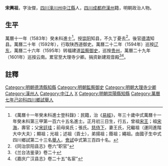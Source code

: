 {{明清人物信息框
| 姓名 = 宋興祖
| 原名 =
| 圖片名稱= 
| 圖片大小 =
| 圖片說明 = 
| 最高職務 = 大理寺少卿
| 國家 = 大明 
| 爵位 =
| 籍貫 = [[潼川州|潼川州]][[中江縣|中江縣]]
| 族裔 = 
| 旗籍 = 
| 字號 = 
| 諡號 =
| 出生日期 = 正月初三日
| 出生地點 =
| 逝世日期 = 卒年不詳
| 逝世地點 =
| 墓葬 =
| 配偶 = 王氏
| 親屬 = 曾祖[[宋王|宋王]]，祖[[宋海|宋海]]，父[[宋廷珪|宋廷珪]]，前母吳氏；張氏
| 出身 =
* 萬曆十一年癸未科同進士出身
| 經歷 =
| 著作 =  
}}

'''宋興祖'''{{BD|1554年||？年||S}}，字汝傑，[[四川|四川]][[潼川州|潼川州]][[中江縣|中江縣]]人，[[四川|四川]][[成都府|成都府]][[漢州|漢州]]籍，明朝政治人物。

==生平==
萬曆十一年（1583年）癸未科進士<ref>《萬曆十一年癸未科進士登科錄》：民籍，治《[[易經|易經]]》，年三十歲中式萬曆十一年癸未科第三甲第一百六十五名進士。正月初三日生，行五，曾祖[[宋王|宋王]]；祖[[宋海|宋海]]，壽官；父[[宋廷珪|宋廷珪]]；前母吳氏；張氏。[[慈侍下|慈侍下]]，妻王氏，兄繼祖（運同進階大中大夫）；顯祖；光祖；述祖（貢士），弟揚祖；蔭祖；繩祖。由國子生中式四川鄉試第二十三名[[舉人|舉人]]，[[會試|會試]]中式第三百四十名。</ref>。授[[崇阳县|崇阳]]知县，不久丁憂去<ref>《同治崇阳县志》卷六“职官”</ref>。後官[[德清县|德清]]知县。萬曆二十年（1592年），行取陕西道御史。萬曆二十二年（1594年）巡按[[辽东|辽东]]，萬曆二十六年（1595年）转福建道[[监察御史|监察御史]]，巡按[[贵州|贵州]]，萬曆二十九年（1601年）巡按云南。累官至大理寺少卿。捐资新建观音殿<ref>《兰台法鉴录》卷二十</ref><ref>《嘉庆广汉县志》卷二十五“名宦”</ref>。

==註釋==
{{reflist}}

{{明朝人物小作品}}
{{萬曆十一年癸未科殿试金榜}}
{{DEFAULTSORT:Song宋}}
[[Category:明朝德清縣知縣|Category:明朝德清縣知縣]]
[[Category:明朝監察御史|Category:明朝監察御史]]
[[Category:明朝大理寺少卿|Category:明朝大理寺少卿]]
[[Category:漢州人|Category:漢州人]]
[[Category:中江人|Category:中江人]]
[[Category:宋姓|X]]
[[Category:明朝崇陽縣知縣|Category:明朝崇陽縣知縣]]
[[Category:萬曆七年己卯科四川鄉試舉人|Category:萬曆七年己卯科四川鄉試舉人]]